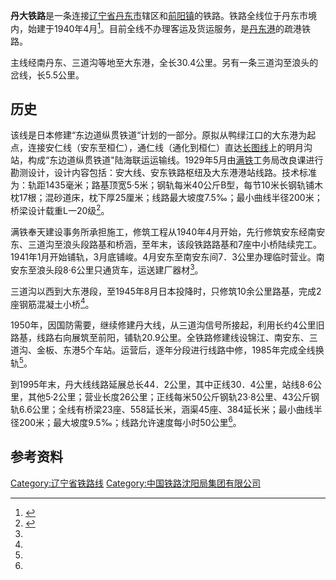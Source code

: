 {{Otheruses|other=新建丹东至大连的铁路|丹大城际铁路}}

{{Infobox rail system-route
|rail_name=丹大铁路
|other_name=
|banner_color=blue
|image=
|imagesize=
|caption=
|system_map=
|mapimage_width=
|map_bgcolor=
|code_name=
|locale={{CHN}}[[辽宁省|辽宁省]]
|service_type=港口联络铁路
|network=
|begin_operation=
|end_operation=
|operation_note=
|system_length=
|length_in_operation=31 km
|total_length=
|line_title=线路
|lines=1（[[单线铁路|单线铁路]]）
|stations=
|route_title=线路
|main_route=
|secondary_route=
|branch_route=
|standard=
|main_stations=[[丹东站|丹东站]]、[[大东港站|大东港站]]、[[前阳站|前阳站]]
|ridership=
|fleet_size=
|max_speed=
|track_gauge={{standard gauge}}（[[标准轨|标准轨]]）
|min_radius=
|max_grade=
|block_signal=
|electrified=
|engine=
|depot=
|operator=[[沈阳铁路局|沈阳铁路局]]
|route_map={{bs-map|inline=1|map=
\CONTg\~~ ~~ ~~{{RoutemapRoute|Licon=u|[[沈丹铁路|沈丹铁路]]往[[沈阳站|沈阳站]]方向}}
\BHF\~~0~~[[丹东站|丹东站]]
\BST\~~2~~[[锦江站|锦江站]]
\BST\~~7~~[[南丹东站|南丹东站]]
\BST\~~10~~[[三道沟站|三道沟站]]
\ABZgl\KBSTeq~~16~~[[浪头站|浪头站]]
\BST\~~21~~[[金板村站|金板村站]]
\BST\~~31~~[[前阳站|前阳站]]
\BST\~~ ~~[[东沟站|东沟站]]
\KBSTe\~~42~~[[大东港站|大东港站]]
}}
}}

'''丹大铁路'''是一条连接[[辽宁省|辽宁省]][[丹东市|丹东市]]辖区和[[前阳镇|前阳镇]]的铁路。铁路全线位于丹东市境内，始建于1940年4月<ref name="book">{{cite book| language = 中文|author=马千里等|title=《中国铁路建筑编年史（1881-1981）》|year=1983|publisher=中国铁道出版社|location=北京市宣武区|pages=第72,184页}}</ref>。目前全线不办理客运及货运服务，是[[丹东港|丹东港]]的疏港铁路。

主线经南丹东、三道沟等地至大东港，全长30.4公里。另有一条三道沟至浪头的岔线，长5.5公里。

== 历史 ==
该线是日本修建“东边道纵贯铁道“计划的一部分。原拟从鸭绿江口的大东港为起点，连接安仁线（安东至桓仁），通仁线（通化到桓仁）直达[[长图铁路|长图线]]上的明月沟站，构成“东边道纵贯铁道"陆海联运运输线。1929年5月由[[南滿洲鐵道|满铁]]工务局改良课进行勘测设计，设计内容包括：安大线、安东铁路枢纽及大东港港站线路。技术标准为：轨距1435毫米；路基顶宽5·5米；钢轨每米40公斤B型，每节10米长钢轨铺木枕17根；混砂道床，枕下厚25厘米；线路最大坡度7.5‰；最小曲线半径200米；桥梁设计载重L一20级<ref name=":0">{{Cite book|title=沈阳铁路局志|last=张久达 才广忱 米振友 张耀锟|publisher=中国铁道出版社|year=1997|isbn=7-113-02815-2}}</ref>。

满铁奉天建设事务所承担施工，修筑工程从1940年4月开始，先行修筑安东经南安东、三道沟至浪头段路基和桥涵，至年末，该段铁路路基和7座中小桥陆续完工。1941年1月开始铺轨，3月底铺峻。4月安东至南安东间7．3公里办理临时营业。南安东至浪头段8·6公里只通货车，运送建厂器材<ref name=":0" />。

三道沟以西到大东港段，至1945年8月日本投降时，只修筑10余公里路基，完成2座钢筋混凝土小桥<ref name=":0" />。

1950年，因国防需要，继续修建丹大线，从三道沟信号所接起，利用长约4公里旧路基，线路右向展筑至前阳，铺轨20.9公里。全铁路修建线设锦江、南安东、三道沟、金板、东港5个车站。运营后，逐年分段进行线路中修，1985年完成全线换轨<ref name=":0" />。

到1995年末，丹大线线路延展总长44．2公里，其中正线30．4公里，站线8·6公里，其他5·2公里；营业长度26公里；正线每米50公斤钢轨23·8公里、43公斤钢轨6.6公里；全线有桥梁23座、558延长米，涵渠45座、384延长米；最小曲线半径200米；最大坡度9.5‰；线路允许速度每小时50公里<ref name=":0" />。

==参考资料==
{{reflist}}

{{丹大铁路}}
{{中国铁路}}

[[Category:辽宁省铁路线|Category:辽宁省铁路线]]
[[Category:中国铁路沈阳局集团有限公司|Category:中国铁路沈阳局集团有限公司]]